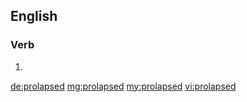 ==English==

===Verb===
{{head|en|verb form}}

# {{en-past of|prolapse}}

[[de:prolapsed]]
[[mg:prolapsed]]
[[my:prolapsed]]
[[vi:prolapsed]]